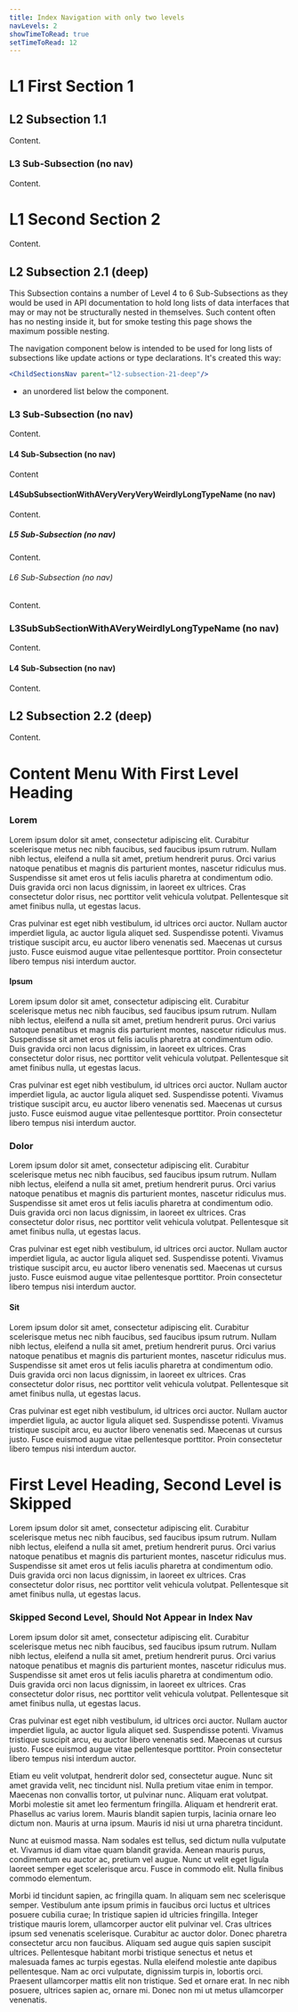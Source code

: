 ```yaml
---
title: Index Navigation with only two levels
navLevels: 2
showTimeToRead: true
setTimeToRead: 12
---
```


# L1 First Section 1

## L2 Subsection 1.1

Content.

### L3 Sub-Subsection (no nav)

Content.


# L1 Second Section 2

Content.

## L2 Subsection 2.1 (deep)

This Subsection contains a number of Level 4 to 6 Sub-Subsections as they would be used in API documentation to hold long lists of data interfaces that may or may not be structurally nested in themselves. Such content often has no nesting inside it, but for smoke testing this page shows the maximum possible nesting.

The navigation component below  is intended to be used for long lists of subsections like update actions or type declarations. It's created this way:

```jsx
<ChildSectionsNav parent="l2-subsection-21-deep"/>
```

<ChildSectionsNav parent="l2-subsection-21-deep"/>

 * an unordered list below the component.

### L3 Sub-Subsection (no nav)

Content.

#### L4 Sub-Subsection (no nav)

Content

#### L4SubSubsectionWithAVeryVeryVeryWeirdlyLongTypeName (no nav)

Content.

##### L5 Sub-Subsection (no nav)

Content.

###### L6 Sub-Subsection (no nav)

Content.

### L3SubSubSectionWithAVeryWeirdlyLongTypeName (no nav)

Content.

#### L4 Sub-Subsection (no nav)

Content.

## L2 Subsection 2.2 (deep)

Content.

# Content Menu With First Level Heading

<ChildSectionsNav parent="content-menu-with-first-level-heading"/>

### Lorem

Lorem ipsum dolor sit amet, consectetur adipiscing elit. Curabitur scelerisque metus nec nibh faucibus, sed faucibus ipsum rutrum. Nullam nibh lectus, eleifend a nulla sit amet, pretium hendrerit purus. Orci varius natoque penatibus et magnis dis parturient montes, nascetur ridiculus mus. Suspendisse sit amet eros ut felis iaculis pharetra at condimentum odio. Duis gravida orci non lacus dignissim, in laoreet ex ultrices. Cras consectetur dolor risus, nec porttitor velit vehicula volutpat. Pellentesque sit amet finibus nulla, ut egestas lacus.

Cras pulvinar est eget nibh vestibulum, id ultrices orci auctor. Nullam auctor imperdiet ligula, ac auctor ligula aliquet sed. Suspendisse potenti. Vivamus tristique suscipit arcu, eu auctor libero venenatis sed. Maecenas ut cursus justo. Fusce euismod augue vitae pellentesque porttitor. Proin consectetur libero tempus nisi interdum auctor.

#### Ipsum

Lorem ipsum dolor sit amet, consectetur adipiscing elit. Curabitur scelerisque metus nec nibh faucibus, sed faucibus ipsum rutrum. Nullam nibh lectus, eleifend a nulla sit amet, pretium hendrerit purus. Orci varius natoque penatibus et magnis dis parturient montes, nascetur ridiculus mus. Suspendisse sit amet eros ut felis iaculis pharetra at condimentum odio. Duis gravida orci non lacus dignissim, in laoreet ex ultrices. Cras consectetur dolor risus, nec porttitor velit vehicula volutpat. Pellentesque sit amet finibus nulla, ut egestas lacus.

Cras pulvinar est eget nibh vestibulum, id ultrices orci auctor. Nullam auctor imperdiet ligula, ac auctor ligula aliquet sed. Suspendisse potenti. Vivamus tristique suscipit arcu, eu auctor libero venenatis sed. Maecenas ut cursus justo. Fusce euismod augue vitae pellentesque porttitor. Proin consectetur libero tempus nisi interdum auctor.

### Dolor

Lorem ipsum dolor sit amet, consectetur adipiscing elit. Curabitur scelerisque metus nec nibh faucibus, sed faucibus ipsum rutrum. Nullam nibh lectus, eleifend a nulla sit amet, pretium hendrerit purus. Orci varius natoque penatibus et magnis dis parturient montes, nascetur ridiculus mus. Suspendisse sit amet eros ut felis iaculis pharetra at condimentum odio. Duis gravida orci non lacus dignissim, in laoreet ex ultrices. Cras consectetur dolor risus, nec porttitor velit vehicula volutpat. Pellentesque sit amet finibus nulla, ut egestas lacus.

Cras pulvinar est eget nibh vestibulum, id ultrices orci auctor. Nullam auctor imperdiet ligula, ac auctor ligula aliquet sed. Suspendisse potenti. Vivamus tristique suscipit arcu, eu auctor libero venenatis sed. Maecenas ut cursus justo. Fusce euismod augue vitae pellentesque porttitor. Proin consectetur libero tempus nisi interdum auctor.


#### Sit

Lorem ipsum dolor sit amet, consectetur adipiscing elit. Curabitur scelerisque metus nec nibh faucibus, sed faucibus ipsum rutrum. Nullam nibh lectus, eleifend a nulla sit amet, pretium hendrerit purus. Orci varius natoque penatibus et magnis dis parturient montes, nascetur ridiculus mus. Suspendisse sit amet eros ut felis iaculis pharetra at condimentum odio. Duis gravida orci non lacus dignissim, in laoreet ex ultrices. Cras consectetur dolor risus, nec porttitor velit vehicula volutpat. Pellentesque sit amet finibus nulla, ut egestas lacus.

Cras pulvinar est eget nibh vestibulum, id ultrices orci auctor. Nullam auctor imperdiet ligula, ac auctor ligula aliquet sed. Suspendisse potenti. Vivamus tristique suscipit arcu, eu auctor libero venenatis sed. Maecenas ut cursus justo. Fusce euismod augue vitae pellentesque porttitor. Proin consectetur libero tempus nisi interdum auctor.
# First Level Heading, Second Level is Skipped

Lorem ipsum dolor sit amet, consectetur adipiscing elit. Curabitur scelerisque metus nec nibh faucibus, sed faucibus ipsum rutrum. Nullam nibh lectus, eleifend a nulla sit amet, pretium hendrerit purus. Orci varius natoque penatibus et magnis dis parturient montes, nascetur ridiculus mus. Suspendisse sit amet eros ut felis iaculis pharetra at condimentum odio. Duis gravida orci non lacus dignissim, in laoreet ex ultrices. Cras consectetur dolor risus, nec porttitor velit vehicula volutpat. Pellentesque sit amet finibus nulla, ut egestas lacus.

### Skipped Second Level, Should Not Appear in Index Nav

Lorem ipsum dolor sit amet, consectetur adipiscing elit. Curabitur scelerisque metus nec nibh faucibus, sed faucibus ipsum rutrum. Nullam nibh lectus, eleifend a nulla sit amet, pretium hendrerit purus. Orci varius natoque penatibus et magnis dis parturient montes, nascetur ridiculus mus. Suspendisse sit amet eros ut felis iaculis pharetra at condimentum odio. Duis gravida orci non lacus dignissim, in laoreet ex ultrices. Cras consectetur dolor risus, nec porttitor velit vehicula volutpat. Pellentesque sit amet finibus nulla, ut egestas lacus.

Cras pulvinar est eget nibh vestibulum, id ultrices orci auctor. Nullam auctor imperdiet ligula, ac auctor ligula aliquet sed. Suspendisse potenti. Vivamus tristique suscipit arcu, eu auctor libero venenatis sed. Maecenas ut cursus justo. Fusce euismod augue vitae pellentesque porttitor. Proin consectetur libero tempus nisi interdum auctor.

Etiam eu velit volutpat, hendrerit dolor sed, consectetur augue. Nunc sit amet gravida velit, nec tincidunt nisl. Nulla pretium vitae enim in tempor. Maecenas non convallis tortor, ut pulvinar nunc. Aliquam erat volutpat. Morbi molestie sit amet leo fermentum fringilla. Aliquam et hendrerit erat. Phasellus ac varius lorem. Mauris blandit sapien turpis, lacinia ornare leo dictum non. Mauris at urna ipsum. Mauris id nisi ut urna pharetra tincidunt.

Nunc at euismod massa. Nam sodales est tellus, sed dictum nulla vulputate et. Vivamus id diam vitae quam blandit gravida. Aenean mauris purus, condimentum eu auctor ac, pretium vel augue. Nunc ut velit eget ligula laoreet semper eget scelerisque arcu. Fusce in commodo elit. Nulla finibus commodo elementum.

Morbi id tincidunt sapien, ac fringilla quam. In aliquam sem nec scelerisque semper. Vestibulum ante ipsum primis in faucibus orci luctus et ultrices posuere cubilia curae; In tristique sapien id ultricies fringilla. Integer tristique mauris lorem, ullamcorper auctor elit pulvinar vel. Cras ultrices ipsum sed venenatis scelerisque. Curabitur ac auctor dolor. Donec pharetra consectetur arcu non faucibus. Aliquam sed augue quis sapien suscipit ultrices. Pellentesque habitant morbi tristique senectus et netus et malesuada fames ac turpis egestas. Nulla eleifend molestie ante dapibus pellentesque. Nam ac orci vulputate, dignissim turpis in, lobortis orci. Praesent ullamcorper mattis elit non tristique. Sed et ornare erat. In nec nibh posuere, ultrices sapien ac, ornare mi. Donec non mi ut metus ullamcorper venenatis.
